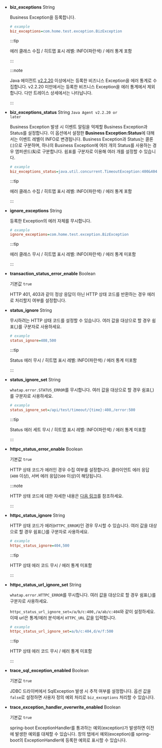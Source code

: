 * **biz_exceptions** <span class='type'>String</span>

  Business Exception을 등록합니다.

  ```ini title="whatap.conf"
  # example
  biz_exceptions=com.home.test.exception.BizException
  ```

  :::tip

  에러 클래스 수집 / 히트맵 표시 레벨: <span class="normal">INFO</span>(파란색) / 에러 통계 포함

  :::
  
  :::note

  Java 에이전트 [v2.2.20](../release-notes/java/java-2_2_20) 이상에서는 등록한 비즈니스 Exception을 에러 통계로 수집합니다. v2.2.20 미만에서는 등록한 비즈니스 Exception을 에러 통계에서 제외합니다. 다만 트레이스 상세에서는 나타납니다.

  :::

* **biz_exceptions_status** <span class='type'>String</span> <code class='my'>Java Agent v2.2.20 or later</code>

  Business Exception 발생 시 이벤트 알림을 억제할 Business Exception과 Status를 설정합니다. 이 옵션에서 설정한 **Business Exception:Status**에 대해서는 이벤트 레벨이 <span class="normal">INFO</span>로 변경됩니다. Business Exception과 Status는 콜론(:)으로 구분하며, 하나의 Business Exception에 여러 개의 Status를 사용하는 경우 앰퍼샌드(&)로 구분합니다. 쉼표를 구분자로 이용해 여러 개를 설정할 수 있습니다.

  ```ini title='whatap.conf'
  # example
  biz_exceptions_status=java.util.concurrent.TimeoutException:400&404&408,java.lang.Exception:200
  ```

  :::tip

  에러 클래스 수집 / 히트맵 표시 레벨: <span class="normal">INFO</span>(파란색) / 에러 통계 포함

  :::

* **ignore_exceptions** <span class='type'>String</span>

  등록한 Exception의 에러 자체를 무시합니다.

  ```ini title="whatap.conf"
  # example
  ignore_exceptions=com.home.test.exception.BizException
  ```

  :::tip

  에러 클래스 무시 / 히트맵 표시 레벨: <span class="normal">INFO</span>(파란색) / 에러 통계 미포함

  :::

* **transaction_status_error_enable** <span class='type'>Boolean</span>

  기본값 `true`

  HTTP 401, 403과 같이 정상 응답이 아닌 HTTP 상태 코드를 반환하는 경우 에러로 처리할지 여부를 설정합니다.

* **status_ignore** <span class='type'>String</span>

  무시하려는 HTTP 상태 코드를 설정할 수 있습니다. 여러 값을 대상으로 할 경우 쉼표(,)를 구분자로 사용하세요.

  ```ini title='whatap.conf'
  # example
  status_ignore=408,500
  ```

  :::tip

  Status 에러 무시 / 히트맵 표시 레벨: <span class="normal">INFO</span>(파란색) / 에러 통계 미포함

  :::

* **status_ignore_set** <span class='type'>String</span>

  `whatap.error.STATUS_ERROR`를 무시합니다. 여러 값을 대상으로 할 경우 쉼표(,)를 구분자로 사용하세요.

  ```ini title='whatap.conf'
  # example
  status_ignore_set=/api/test/timeout/{time}:408,/error:500
  ```

  :::tip

  Status 에러 세트 무시 / 히트맵 표시 레벨: <span class="normal">INFO</span>(파란색) / 에러 통계 미포함

  :::

* **httpc_status_error_enable** <span class='type'>Boolean</span>

  기본값 `true`

  HTTP 상태 코드가 에러인 경우 수집 여부를 설정합니다. 클라이언트 에러 응답(`400` 이상), 서버 에러 응답(`500` 이상)이 해당됩니다.

  :::note

  HTTP 상태 코드에 대한 자세한 내용은 [다음 링크](https://developer.mozilla.org/docs/Web/HTTP/Status)를 참조하세요.

  :::

* **httpc_status_ignore** <span class='type'>String</span>

  HTTP 상태 코드가 에러(`HTTPC_ERROR`)인 경우 무시할 수 있습니다. 여러 값을 대상으로 할 경우 쉼표(,)를 구분자로 사용하세요.

  ```ini title='whatap.conf'
  # example
  httpc_status_ignore=404,500
  ```

  :::tip

  HTTP 상태 에러 코드 무시 / 에러 통계 미포함

  :::

* **httpc_status_url_ignore_set** <span class='type'>String</span>

  `whatap.error.HTTPC_ERROR`를 무시합니다. 여러 값을 대상으로 할 경우 쉼표(,)를 구분자로 사용하세요.

  `httpc_status_url_ignore_set=/a/b/c:400,/a/ab/c:404`와 같이 설정하세요. 이때 url은 통계/에러 분석에서 `HTTPC_URL` 값을 입력합니다.

  ```ini title='whatap.conf'
  # example
  httpc_status_url_ignore_set=a/b/c:404,d/e/f:500
  ```

  :::tip

  HTTP 상태 에러 코드 무시 / 에러 통계 미포함

  :::

* **trace_sql_exception_enabled** <span class='type'>Boolean</span>

  기본값 `true`

  JDBC 드라이버에서 SqlException 발생 시 추적 여부를 설정합니다. 옵션 값을 `false`로 설정하면 사용자 정의 예외 처리로 `biz_exceptions` 처리할 수 있습니다.

* **trace_exception_handler_overwrite_enabled** <span class='type'>Boolean</span>

  기본값 `true`

  spring-boot ExceptionHandler를 통과하는 예외(exception)가 발생하면 이전에 발생한 예외를 대체할 수 있습니다. <Cmdname sid="TTL06209" className="uitext" /> 창의 <Cmdname sid="TTL06125" className="uitext" /> 탭에서 예외(exception)를 spring-boot의 ExceptionHandler에 등록한 예외로 표시할 수 있습니다.